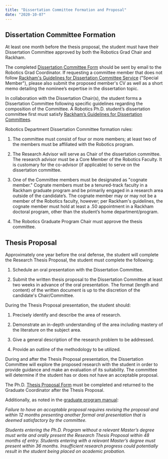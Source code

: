 ```yaml
---
title: "Dissertation Committee Formation and Proposal"
date: "2020-10-07"
---
```


## Dissertation Committee Formation

At least one month before the thesis proposal, the student must have their Dissertation Committee approved by both the Robotics Grad Chair and Rackham.

The completed [Dissertation Committee Form](http://robotics.umich.edu/dissertation-committee-form/) should be sent by email to the Robotics Grad Coordinator. If requesting a committee member that does not follow [Rackham's Guidelines for Dissertation Committee Service](https://rackham.umich.edu/faculty-and-staff/dissertation-committees/guidelines-for-dissertation-committee-service/) ("Special Member"), please also submit the proposed member's CV as well as a short memo detailing the nominee’s expertise in the dissertation topic.

In collaboration with the Dissertation Chair(s), the student forms a Dissertation Committee following specific guidelines regarding the composition of the Committee. A Robotics Ph.D. student’s dissertation committee first must satisfy [Rackham’s Guidelines for Dissertation Committees](https://rackham.umich.edu/faculty-and-staff/dissertation-committees/). 

Robotics Department Dissertation Committee formation rules:

1. The committee must consist of four or more members; at least two of the members must be affiliated with the Robotics program.

3. The Research Advisor will serve as Chair of the dissertation committee. The research advisor must be a Core Member of the Robotics Faculty. It is customary for the co-advisor (if applicable) to serve on the dissertation committee.

5. One of the Committee members must be designated as "cognate member." Cognate members must be a tenured-track faculty in a Rackham graduate program and be primarily engaged in a research area outside of the candidate’s. The cognate member may or may not be a member of the Robotics faculty, however; per Rackham's guidelines, the cognate member must hold at least a .50 appointment in a Rackham doctoral program, other than the student’s home department/program.

7. The Robotics Graduate Program Chair must approve the thesis committee.   

## Thesis Proposal

Approximately one year before the oral defense, the student will complete the Research Thesis Proposal, the student must complete the following:

1. Schedule an oral presentation with the Dissertation Committee.

3. Submit the written thesis proposal to the Dissertation Committee at least two weeks in advance of the oral presentation. The format (length and content) of the written document is up to the discretion of the candidate's Chair/Committee. 

During the Thesis Proposal presentation, the student should:

1. Precisely identify and describe the area of research. 

3. Demonstrate an in-depth understanding of the area including mastery of the literature on the subject area. 

5. Give a general description of the research problem to be addressed.

7. Provide an outline of the methodology to be utilized. 

During and after the Thesis Proposal presentation, the Dissertation Committee will explore the proposed research with the student in order to provide guidance and make an evaluation of its suitability. The committee will determine if the student has or does not have an acceptable proposal. 

The Ph.D. [Thesis Proposal Form](http://robotics.umich.edu/thesis-proposal-form/) must be completed and returned to the Graduate Coordinator after the Thesis Proposal.

Additionally, as noted in the [graduate program manual](https://robotics.umich.edu/grad-guide/):

_Failure to have an acceptable proposal requires revising the proposal and within 12 months presenting another formal oral presentation that is deemed satisfactory by the committee._

_Students entering the Ph.D. Program without a relevant Master’s degree must write and orally present the Research Thesis Proposal within 48 months of entry. Students entering with a relevant Master’s degree must present within 36 months. Insufficient research progress could potentially result in the student being placed on academic probation._
